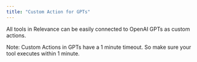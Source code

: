 ```yaml
---
title: "Custom Action for GPTs"
---
```

All tools in Relevance can be easily connected to OpenAI GPTs as custom actions.

Note: Custom Actions in GPTs have a 1 minute timeout. So make sure your tool executes within 1 minute.